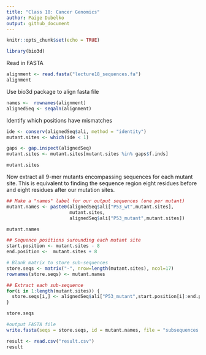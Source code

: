 ```yaml
---
title: "Class 18: Cancer Genomics"
author: Paige Dubelko
output: github_document
---
```


```r
knitr::opts_chunk$set(echo = TRUE)
```

```r
library(bio3d)
```
Read in FASTA
```r
alignment <- read.fasta("lecture18_sequences.fa")
alignment
```
Use bio3d package to align fasta file
```r
names <-  rownames(alignment)
alignedSeq <- seqaln(alignment)
```

Identify which positions have mismatches
```r
ide <- conserv(alignedSeq$ali, method = "identity")
mutant.sites <- which(ide < 1)

gaps <- gap.inspect(alignedSeq)
mutant.sites <- mutant.sites[mutant.sites %in% gaps$f.inds]

mutant.sites
```

Now extract all 9-mer mutants encompassing sequences for each mutant site. This is equivalent to finding the sequence region eight residues before and eight residues after our mutation sites.
```r
## Make a "names" label for our output sequences (one per mutant)
mutant.names <- paste0(alignedSeq$ali["P53_wt",mutant.sites],
                       mutant.sites,
                       alignedSeq$ali["P53_mutant",mutant.sites])

mutant.names
```

```r
## Sequence positions surounding each mutant site
start.position <- mutant.sites - 8
end.position <-  mutant.sites + 8

# Blank matrix to store sub-sequences
store.seqs <- matrix("-", nrow=length(mutant.sites), ncol=17)
rownames(store.seqs) <- mutant.names

## Extract each sub-sequence
for(i in 1:length(mutant.sites)) {
  store.seqs[i,] <- alignedSeq$ali["P53_mutant",start.position[i]:end.position[i]]
}

store.seqs
```

```r
#output FASTA file
write.fasta(seqs = store.seqs, id = mutant.names, file = "subsequences.fa")
```


```r
result <- read.csv("result.csv")
result
```

